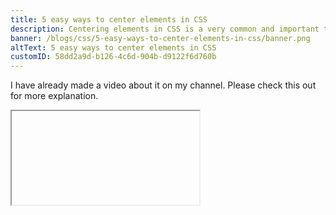 ```yaml
---
title: 5 easy ways to center elements in CSS
description: Centering elements in CSS is a very common and important task. Sometimes we struggle a lot to do this simple task. In this blog, you will learn 5 easy ways to center an element in CSS.
banner: /blogs/css/5-easy-ways-to-center-elements-in-css/banner.png
altText: 5 easy ways to center elements in CSS
customID: 58dd2a9d-b126-4c6d-904b-d9122f6d760b
---
```


I have already made a video about it on my channel. Please check this out for more explanation.

<Iframe videoID="HM7x3FhZqMk" />

#### Starter Code

##### HTML

```html
<div class="parent">
	<div class="children">
		<h2 class="text">Subscribe to Cules Coding</h2>
	</div>
</div>
```

##### CSS

```css
* {
	margin: 0;
	padding: 0;
	box-sizing: border-box;
}

.parent {
	height: 800px;
	background: red;
}

.children {
	height: 50%;
	width: 50%;
	background: cyan;
}
```

![5 easy ways to center elements in CSS ](https://dev-to-uploads.s3.amazonaws.com/uploads/articles/3vhjialnba9gmhl86hwf.png)

Our target is to center the `.children` element inside the parent container.

### Css Grid

```css
.parent {
	height: 800px;
	background: red;
	display: grid;
	place-items: center;
}
```

![Image description](https://dev-to-uploads.s3.amazonaws.com/uploads/articles/j8ygwnemfiem3fc7xefz.png)

##### Explaination

- We made the parent container a grid.
- Place-items property is the shorthand property for `align-items` and `justify-items`. `align-items` handle horizontal alignment and `justify-items` handle vertical alignment. We have given the value `center` to both of the properties.

### Align Text (extra)

To Align any kind of text use `text-align` property.

```css
.text {
	text-align: center;
}
```

![Image description](https://dev-to-uploads.s3.amazonaws.com/uploads/articles/13ayto1za088upn146oi.png)

### Css Flexbox

```css
.parent {
	height: 800px;
	background: red;
	display: flex;
	justify-content: center;
	align-items: center;
}
```

![Image description](https://dev-to-uploads.s3.amazonaws.com/uploads/articles/j8ygwnemfiem3fc7xefz.png)

##### Explaination

- We have made the container a flexbox.
- `justify-content` will align children horizontally and `align-items` will align items vertically.

### Padding (only vertically)

```css
.parent {
	/* height: 800px; */
	background: red;
	padding: 100px 0;
}
```

![Image description](https://dev-to-uploads.s3.amazonaws.com/uploads/articles/v2f41s9x0rqr6vffdvtq.png)

##### Explaination

- Remove height from the parent.
- Add padding to the top and bottom. Value has to be the same.

### Margin (only horizontally)

```css
.parent {
	height: 800px;
	background: red;
	width: 600px;
}

.children {
	height: 50%;
	width: 50%;
	background: cyan;
	margin: 0 auto;
}
```

![Image description](https://dev-to-uploads.s3.amazonaws.com/uploads/articles/18nuidfbub0abquka97g.png)

##### Explaination

- Add width to the parent.
- Set margin `0` to the top and bottom and `auto` to `left` and `right`.

### Css postion

```css
.parent {
	height: 800px;
	background: red;
	position: relative;
}
.children {
	height: 50%;
	width: 50%;
	background: cyan;

	position: absolute;
	top: 50%;
	left: 50%;
	transform: translate(-50%, -50%);
}
```

###### Without transform

![Image description](https://dev-to-uploads.s3.amazonaws.com/uploads/articles/4l7yyu06qct7v7fsohvt.png)

###### With transform

![Image description](https://dev-to-uploads.s3.amazonaws.com/uploads/articles/j8ygwnemfiem3fc7xefz.png)

##### Explaination

- Make the parent position relative.
- Make the children's position absolute.
- Move the children down and to right by `50%` relative to the parent. Now the children starting position will be the center of the parent.
- Move the children to the top and left by `-50%` using css transform.

That's it, guys. There are other ways you can center elements in CSS. But these are the easiest method. I hope you have learned something new.
